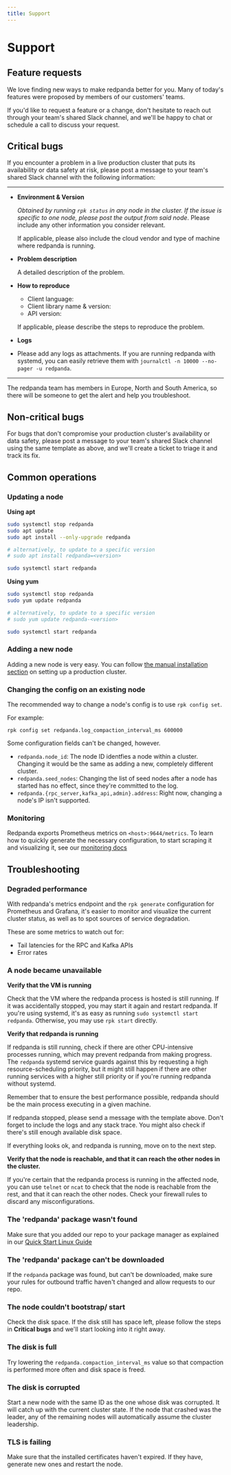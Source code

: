 ```yaml
---
title: Support
---
```

# Support

## Feature requests

We love finding new ways to make redpanda better for you. Many of today's
features were proposed by members of our customers' teams.

If you'd like to request a feature or a change, don't hesitate to reach out
through your team's shared Slack channel, and we'll be happy to chat or
schedule a call to discuss your request.

## Critical bugs

If you encounter a problem in a live production cluster that puts its
availability or data safety at risk, please post a message to your team's
shared Slack channel with the following information:

--------------------
- **Environment & Version**

  _Obtained by running `rpk status` in any node in the cluster. If the issue is
  specific to one node, please post the output from said node_. Please include any
  other information you consider relevant.

  If applicable, please also include the cloud vendor and type of machine where
  redpanda is running.

- **Problem description**

  A detailed description of the problem.

- **How to reproduce**

  - Client language:
  - Client library name & version:
  - API version:

  If applicable, please describe the steps to reproduce the problem.

- **Logs**

- Please add any logs as attachments. If you are running redpanda with systemd,
  you can easily retrieve them with `journalctl -n 10000 --no-pager -u redpanda`.

----------------------

The redpanda team has members in Europe, North and South America, so there will
be someone to get the alert and help you troubleshoot.

## Non-critical bugs

For bugs that don't compromise your production cluster's availability or data
safety, please post a message to your team's shared Slack channel using the same
template as above, and we'll create a ticket to triage it and track its fix.

## Common operations

### Updating a node

**Using apt**

```bash
sudo systemctl stop redpanda
sudo apt update
sudo apt install --only-upgrade redpanda

# alternatively, to update to a specific version
# sudo apt install redpanda=<version>

sudo systemctl start redpanda 
```

**Using yum**

```bash
sudo systemctl stop redpanda
sudo yum update redpanda

# alternatively, to update to a specific version
# sudo yum update redpanda-<version>

sudo systemctl start redpanda 
```

### Adding a new node

Adding a new node is very easy. You can follow
[the manual installation section](../deployment/production-deployment/#manual-installation)
on setting up a production cluster.

### Changing the config on an existing node

The recommended way to change a node's config is to use `rpk config set`.

For example:

`rpk config set redpanda.log_compaction_interval_ms 600000`

Some configuration fields can't be changed, however.

- `redpanda.node_id`: The node ID identfies a node within a cluster. Changing
  it would be the same as adding a new, completely different cluster.
- `redpanda.seed_nodes`: Changing the list of seed nodes after a node has
  started has no effect, since they're committed to the log.
- `redpanda.{rpc_server,kafka_api,admin}.address`: Right now, changing a node's
  IP isn't supported.
  
### Monitoring

Redpanda exports Prometheus metrics on `<host>:9644/metrics`. To learn how to
quickly generate the necessary configuration, to start scraping it and
visualizing it, see our
[monitoring docs](../cluster-administration/monitoring)

## Troubleshooting

### Degraded performance

With redpanda's metrics endpoint and the `rpk generate` configuration for
Prometheus and Grafana, it's easier to monitor and visualize the current cluster
status, as well as to spot sources of service degradation.

These are some metrics to watch out for:
- Tail latencies for the RPC and Kafka APIs
- Error rates

### A node became unavailable

**Verify that the VM is running**

Check that the VM where the redpanda process is hosted is still running. If it
was accidentally stopped, you may start it again and restart redpanda. If you're
using systemd, it's as easy as running `sudo systemctl start redpanda`.
Otherwise, you may use `rpk start` directly.

**Verify that redpanda is running**

If redpanda is still running, check if there are other CPU-intensive processes
running, which may prevent redpanda from making progress. The `redpanda` systemd
service guards against this by requesting a high resource-scheduling priority,
but it might still happen if there are other running services with a higher
still priority or if you're running redpanda without systemd.

Remember that to ensure the best performance possible, redpanda should be the
main process executing in a given machine.

If redpanda stopped, please send a message with the template above. Don't forget
to include the logs and any stack trace. You might also check if there's still
enough available disk space.

If everything looks ok, and redpanda is running, move on to the next step.

**Verify that the node is reachable, and that it can reach the other nodes in
the cluster.**

If you're certain that the redpanda process is running in the affected node, you
can use `telnet` or `ncat` to check that the node is reachable from the rest,
and that it can reach the other nodes. Check your firewall rules to discard any
misconfigurations.

### The 'redpanda' package wasn't found

Make sure that you added our repo to your package manager as explained in our
[Quick Start Linux Guide](../quickstart/quick-start-linux)

### The 'redpanda' package can't be downloaded

If the `redpanda` package was found, but can't be downloaded, make sure your
rules for outbound traffic haven't changed and allow requests to our repo.

### The node couldn't bootstrap/ start

Check the disk space. If the disk still has space left, please follow the steps
in **Critical bugs** and we'll start looking into it right away.

### The disk is full

Try lowering the `redpanda.compaction_interval_ms` value so that compaction is
performed more often and disk space is freed.

### The disk is corrupted

Start a new node with the same ID as the one whose disk was corrupted. It will
catch up with the current cluster state. If the node that crashed was the leader,
any of the remaining nodes will automatically assume the cluster leadership.

### TLS is failing

Make sure that the installed certificates haven't expired. If they have,
generate new ones and restart the node.
